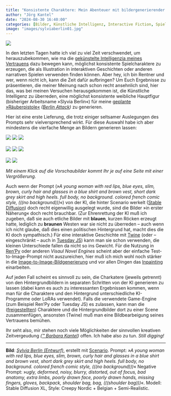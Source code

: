 ```yaml
---
title: "Konsistente Charaktere: Mein Abenteuer mit bildergenerierender gekünstelter Intelligenzia geht weiter"
author: "Jörg Kantel"
date: "2024-08-30 16:40:00"
categories: [Bilder, Künstliche Intelligenz, Interactive Fiction, Spieleprogrammierung, Scenario, Stable Diffusion]
image: "images/sylviaberlin01.jpg"
---
```


[![](images/sylviaberlin01-b.jpg)](https://www.flickr.com/photos/schockwellenreiter/53941045955/)

In den letzten Tagen hatte ich viel zu viel Zeit verschwendet, um herauszubekommen, wie ma die [gekünstelte Intelligenzia meines Vertrauens](https://app.scenario.com/) dazu bewegen kann, möglichst konsistente Spielcharaktere zu erzeugen, die als Illustration in interaktiven Geschichten oder anderen narrativen Spielen verwenden finden können. Aber hey, ich bin Rentner und wer, wenn nicht ich, kann die Zeit dafür aufbringen? Um Euch Ergebnisse zu präsentieren, die meiner Meinung nach schon recht ansehnlich sind, hier das, was bei meinen Versuchen herausgekommen ist, die Künstliche Intelligenz zu überreden, eine möglichst konsistente weibliche Hauptfigur (bisheriger Arbeitsname »Slyvia Berlin«) für meine [geplante »Räuberpistole«](https://kantel.github.io/posts/2024020401_renpy_scenario/) *([Berlin Attack](https://kantel.github.io/posts/2024020501_berlinattack_itch/))* zu generieren.

Hier ist eine erste Lieferung, die trotz einiger seltsamer Auslegungen des Prompts sehr vielversprechend wirkt. Für diese Auswahl habe ich aber mindestens die vierfache Menge an Bildern generieren lassen:

[![](images/sylviaberlin02.jpg)](https://www.flickr.com/photos/schockwellenreiter/53940844863/)&nbsp;[![](images/sylviaberlin03.jpg)](https://www.flickr.com/photos/schockwellenreiter/53939689382/)&nbsp;[![](images/sylviaberlin04.jpg)](https://www.flickr.com/photos/schockwellenreiter/53940925834/)<br /><br />
[![](images/sylviaberlin05.jpg)](https://www.flickr.com/photos/schockwellenreiter/53940593161/)&nbsp;[![](images/sylviaberlin06.jpg)](https://www.flickr.com/photos/schockwellenreiter/53941044395/)&nbsp;[![](images/sylviaberlin07.jpg)](https://www.flickr.com/photos/schockwellenreiter/53939687272/)<br /><br />
[![](images/sylviaberlin08.jpg)](https://www.flickr.com/photos/schockwellenreiter/53941044015/)&nbsp;[![](images/sylviaberlin09.jpg)](https://www.flickr.com/photos/schockwellenreiter/53940590751/)

*Mit einem Klick auf die Vorschaubilder kommt Ihr je auf eine Seite mit einer Vergrößerung.*

Auch wenn der Prompt (*»A young woman with red lips, blue eyes, slim, brown, curly hair and glasses in a blue shirt and brown vest, short dark grey skirt and high heels. full body, no background. colored french comic style, (((no background)))*«) von der KI, die hinter Scenario werkelt ([Stable Diffusion](http://cognitiones.kantel-chaos-team.de/technikgeschichte/rechnerundnetze/stablediffusion.html)) doch recht eigenwillig ausgelegt wurde, sind die Bilder »in erster Näherung« doch recht brauchbar. (Zur Ehrenrettung der KI muß ich zugeben, daß sie auch etliche Bilder mit **blauen**, kurzen Röcken erzeugt hatte, lediglich zu **braunen** Westen war sie nicht zu überreden -- auch wenn ich nicht glaube, daß dies einen politischen Hintergrund hat, macht dies die KI doch sympathisch.) Für eine interaktive Geschichte mit [Twine](http://cognitiones.kantel-chaos-team.de/multimedia/spieleprogrammierung/twine2.html) (oder -- eingeschränkt -- auch in [Tuesday&nbsp;JS](http://cognitiones.kantel-chaos-team.de/multimedia/spieleprogrammierung/tuesdayjs.html)) kann man sie schon verwenden, die kleinen Unterschiede fallen da nicht so ins Gewicht. Für die Nutzung in [Ren'Py](http://cognitiones.kantel-chaos-team.de/multimedia/spieleprogrammierung/renpy.html) oder anderen *Visaul Novel Engines* scheint aber der einfache Test-to-Image-Prompt nicht auszureichen, hier muß ich mich wohl noch stärker in die [Image-to-Image-Bildgenerierung](https://kantel.github.io/posts/2024022501_little_lilly/) und vor allen Dingen das [Inpainting](https://www.scenario.com/features/canvas-inpainting) einarbeiten.

Auf jeden Fall scheint es sinnvoll zu sein, die Charkatere (jeweils getrennt) von den Hintergrundbildern in separaten Schritten von der KI generieren zu lassen (dabei kann es auch zu interessanten Ergebnissen kommen, wenn man für die Charaktere und den Hintergrund unterschiedliche KI-Programme oder LoRAs verwendet). Falls die verwendete Game-Engine (zum Beispiel Ren'Py oder Tuesday&nbsp;JS) es zulassen, kann man die ([freigestellten](https://kantel.github.io/posts/2024070102_freistellen_vorschau/)) Charaktere und die Hintergrundbilder dort zu einer Scene zusammenfügen, ansonsten (Twine) muß man eine Bildbearbeigung seines Vertrauens bemühen.

Ihr seht also, mir stehen noch viele Möglichkeiten der sinnvollen kreativen Zeitvergeudung *([™&nbsp;Barbara Kantel](https://barbarakantel.jimdofree.com/))* offen. Ich habe also zu tun. *Still digging!*

---

**Bild**: *[Sylvia Berlin (Entwurf)](https://www.flickr.com/photos/schockwellenreiter/53941045955/)*, erstellt mit [Scenario](https://app.scenario.com/). Prompt: *»A young woman with red lips, blue eyes, slim, brown, curly hair and glasses in a blue shirt and brown vest, short dark grey skirt and high heels. full body, no background. colored french comic style, (((no background)))*« Negative Prompt: »*ugly, deformed, noisy, blurry, distorted, out of focus, bad anatomy, extra limbs, poorly drawn face, poorly drawn hands, missing fingers, gloves, backpack, shoulder bag, bag, (((shoulder bag)))*«. Modell: Stable Diffusion XL, Style:  Creepy Nordic + Belgian + Semi-Realistic.